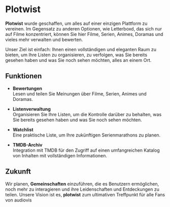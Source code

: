 # Plotwist

**Plotwist** wurde geschaffen, um alles auf einer einzigen Plattform zu vereinen. Im Gegensatz zu anderen Optionen, wie Letterboxd, das sich nur auf Filme konzentriert, können Sie hier Filme, Serien, Animes, Doramas und vieles mehr verwalten und bewerten.

Unser Ziel ist einfach: Ihnen einen vollständigen und eleganten Raum zu bieten, um Ihre Listen zu organisieren, zu verfolgen, was Sie bereits gesehen haben und was Sie noch sehen möchten, alles an einem Ort.

## Funktionen

- **Bewertungen**  
  Lesen und teilen Sie Meinungen über Filme, Serien, Animes und Doramas.

- **Listenverwaltung**  
  Organisieren Sie Ihre Listen, um die Kontrolle darüber zu behalten, was Sie bereits gesehen haben und was Sie noch sehen möchten.

- **Watchlist**  
  Eine praktische Liste, um Ihre zukünftigen Serienmarathons zu planen.

- **TMDB-Archiv**  
  Integration mit TMDB für den Zugriff auf einen umfangreichen Katalog von Inhalten mit vollständigen Informationen.

## Zukunft

Wir planen, **Gemeinschaften** einzuführen, die es Benutzern ermöglichen, noch mehr zu interagieren und ihre Leidenschaften und Entdeckungen zu teilen. Unsere Vision ist es, **plotwist** zum ultimativen Treffpunkt für alle Fans von audiovis
